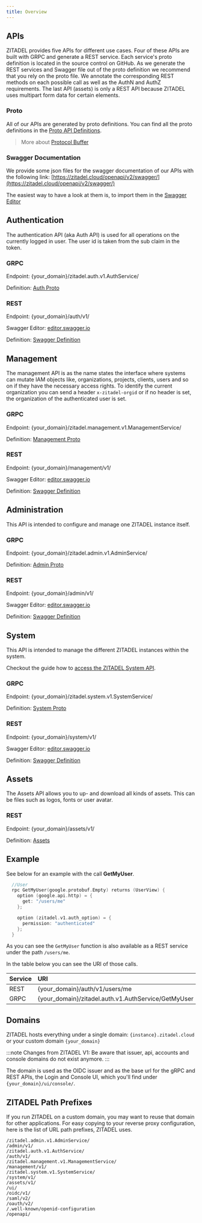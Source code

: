 ```yaml
---
title: Overview
---
```



## APIs

ZITADEL provides five APIs for different use cases. Four of these APIs are built
with GRPC and generate a REST service. Each service's proto definition is
located in the source control on GitHub. As we generate the REST services and
Swagger file out of the proto definition we recommend that you rely on the proto
file. We annotate the corresponding REST methods on each possible call as well
as the AuthN and AuthZ requirements. The last API (assets) is only a REST API
because ZITADEL uses multipart form data for certain elements.

### Proto

All of our APIs are generated by proto definitions. You can find all the proto
definitions in the [Proto API Definitions](proto/auth).

> More about [Protocol Buffer](https://developers.google.com/protocol-buffers)

### Swagger Documentation

We provide some json files for the swagger documentation of our APIs with the
following link:
[https://zitadel.cloud/openapi/v2/swagger/](https://zitadel.cloud/openapi/v2/swagger/)

The easiest way to have a look at them is, to import them in the
[Swagger Editor](https://editor.swagger.io/)

<ApiCard title="Authentication" type="AUTH">
<Column>
<div>

## Authentication

The authentication API (aka Auth API) is used for all operations on the
currently logged in user. The user id is taken from the sub claim in the token.

</div>
<div class="apicard-right">

### GRPC

Endpoint: {your_domain}/zitadel.auth.v1.AuthService/

Definition: [Auth Proto](/docs/apis/proto/auth)

### REST

Endpoint: {your_domain}/auth/v1/

Swagger Editor:
[editor.swagger.io](https://editor.swagger.io/?url=https://zitadel.cloud/openapi/v2/swagger/auth.swagger.json)

Definition:
[Swagger Definition](https://zitadel.cloud/openapi/v2/swagger/auth.swagger.json)

</div>
</Column>
</ApiCard>

<ApiCard title="Management" type="MGMT">
<Column>

<div>

## Management

The management API is as the name states the interface where systems can mutate
IAM objects like, organizations, projects, clients, users and so on if they have
the necessary access rights. To identify the current organization you can send a
header `x-zitadel-orgid` or if no header is set, the organization of the
authenticated user is set.

</div>
<div class="apicard-right">

### GRPC

Endpoint: {your_domain}/zitadel.management.v1.ManagementService/

Definition: [Management Proto](/docs/apis/proto/management)

### REST

Endpoint: {your_domain}/management/v1/

Swagger Editor:
[editor.swagger.io](https://editor.swagger.io/?url=https://zitadel.cloud/openapi/v2/swagger/management.swagger.json)

Definition:
[Swagger Definition](https://zitadel.cloud/openapi/v2/swagger/management.swagger.json)

</div>
</Column>
</ApiCard>

<ApiCard title="Administration" type="ADMIN">
<Column>
<div>

## Administration

This API is intended to configure and manage one ZITADEL instance itself.

</div>
<div class="apicard-right">

### GRPC

Endpoint: {your_domain}/zitadel.admin.v1.AdminService/

Definition: [Admin Proto](/docs/apis/proto/admin)

### REST

Endpoint: {your_domain}/admin/v1/

Swagger Editor:
[editor.swagger.io](https://editor.swagger.io/?url=https://zitadel.cloud/openapi/v2/swagger/admin.swagger.json)

Definition:
[Swagger Definition](https://zitadel.cloud/openapi/v2/swagger/admin.swagger.json)

</div>
</Column>
</ApiCard>

<ApiCard title="Administration" type="SYSTEM">
<Column>
<div>

## System

This API is intended to manage the different ZITADEL instances within the
system.

Checkout the guide how to
[access the ZITADEL System API](/docs/guides/integrate/access-zitadel-system-api).

</div>
<div class="apicard-right">

### GRPC

Endpoint: {your_domain}/zitadel.system.v1.SystemService/

Definition: [System Proto](/docs/apis/proto/system)

### REST

Endpoint: {your_domain}/system/v1/

Swagger Editor:
[editor.swagger.io](https://editor.swagger.io/?url=https://zitadel.cloud/openapi/v2/swagger/system.swagger.json)

Definition:
[Swagger Definition](https://zitadel.cloud/openapi/v2/swagger/system.swagger.json)

</div>
</Column>
</ApiCard>

<ApiCard title="Assets" type="ASSET">
<Column>
<div>

## Assets

The Assets API allows you to up- and download all kinds of assets. This can be
files such as logos, fonts or user avatar.

</div>
<div>

### REST

Endpoint: {your_domain}/assets/v1/

Definition: [Assets](./assets/assets.md)

</div>
</Column>
</ApiCard>

## Example

See below for an example with the call **GetMyUser**.

```Go
  //User
  rpc GetMyUser(google.protobuf.Empty) returns (UserView) {
    option (google.api.http) = {
      get: "/users/me"
    };

    option (zitadel.v1.auth_option) = {
      permission: "authenticated"
    };
  }
```

As you can see the `GetMyUser` function is also available as a REST service
under the path `/users/me`.

In the table below you can see the URI of those calls.

| Service | URI                                                 |
| :------ | :-------------------------------------------------- |
| REST    | {your_domain}/auth/v1/users/me                      |
| GRPC    | {your_domain}/zitadel.auth.v1.AuthService/GetMyUser |

## Domains

ZITADEL hosts everything under a single domain: `{instance}.zitadel.cloud` or
your custom domain `{your_domain}`

:::note Changes from ZITADEL V1: Be aware that issuer, api, accounts and console
domains do not exist anymore. :::

The domain is used as the OIDC issuer and as the base url for the gRPC and REST
APIs, the Login and Console UI, which you'll find under
`{your_domain}/ui/console/`.

## ZITADEL Path Prefixes

If you run ZITADEL on a custom domain, you may want to reuse that domain for
other applications. For easy copying to your reverse proxy configuration, here
is the list of URL path prefixes, ZITADEL uses.

```
/zitadel.admin.v1.AdminService/
/admin/v1/
/zitadel.auth.v1.AuthService/
/auth/v1/
/zitadel.management.v1.ManagementService/
/management/v1/
/zitadel.system.v1.SystemService/
/system/v1/
/assets/v1/
/ui/
/oidc/v1/
/saml/v2/
/oauth/v2/
/.well-known/openid-configuration
/openapi/
```
